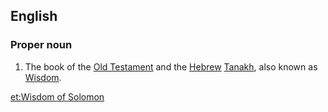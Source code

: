 ==English==
{{book of the Bible|Book of Wisdom}}

===Proper noun===
{{en-proper noun}}
# {{biblical}} The book of the [[Old Testament]] and the [[Hebrew]] [[Tanakh]], also known as [[Wisdom]].

[[et:Wisdom of Solomon]]